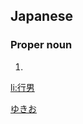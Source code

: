 ==Japanese==
{{ja-kanjitab|行|男}}

===Proper noun===
{{ja-pos|proper|ゆきお}}

# {{given name|male|lang=ja}}

[[Category:Japanese male given names|ゆきお]]

[[li:行男]]